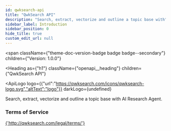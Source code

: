```yaml
---
id: qwksearch-api
title: "QwkSearch API"
description: "Search, extract, vectorize and outline a topic base with"
sidebar_label: Introduction
sidebar_position: 0
hide_title: true
custom_edit_url: null
---
```



<span
  className={"theme-doc-version-badge badge badge--secondary"}
  children={"Version: 1.0.0"}
>
</span>

<Heading
  as={"h1"}
  className={"openapi__heading"}
  children={"QwkSearch API"}
>
</Heading>

<ApiLogo
  logo={{"url":"https://qwksearch.com/icons/qwksearch-logo.svg","altText":"logo"}}
  darkLogo={undefined}
>
  
</ApiLogo>

Search, extract, vectorize and outline a topic base with 
AI Research Agent.


<div
  style={{"marginBottom":"var(--ifm-paragraph-margin-bottom)"}}
>
  <h3
    style={{"marginBottom":"0.25rem"}}
  >
    Terms of Service
  </h3><a
    href={"http://qwksearch.com/legal/terms/"}
  >
    {'http://qwksearch.com/legal/terms/'}
  </a>
</div>